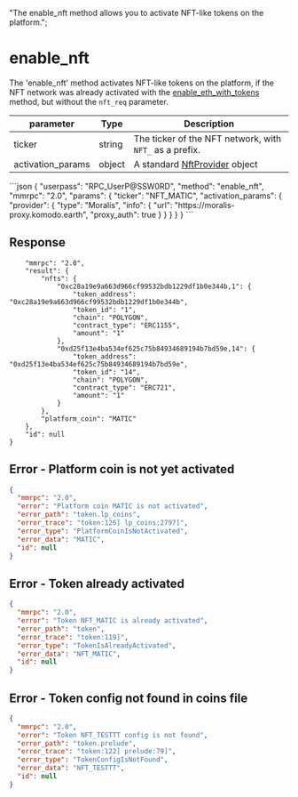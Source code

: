   "The enable_nft method allows you to activate NFT-like tokens on the platform.";

# enable\_nft

The 'enable\_nft' method activates NFT-like tokens on the platform, if the NFT network was already activated with the [enable\_eth\_with\_tokens](/komodo-defi-framework/api/v20/enable_eth_with_tokens/) method, but without the `nft_req` parameter.

| parameter          | Type   | Description                                                                                      |
| ------------------ | ------ | ------------------------------------------------------------------------------------------------ |
| ticker             | string | The ticker of the NFT network, with `NFT_` as a prefix.                                          |
| activation\_params | object | A standard [NftProvider](/komodo-defi-framework/api/common_structures/nfts/#nft-provider) object |

<CodeGroup title="" tag="POST" label="enable_nft" mm2MethodDecorate="true">
  ```json
  {
    "userpass": "RPC_UserP@SSW0RD",
    "method": "enable_nft",
    "mmrpc": "2.0",
    "params": {
      "ticker": "NFT_MATIC",
      "activation_params": {
        "provider": {
          "type": "Moralis",
          "info": {
            "url": "https://moralis-proxy.komodo.earth",
            "proxy_auth": true
          }
        }
      }
    }
  }
  ```
</CodeGroup>

## Response

```json{
    "mmrpc": "2.0",
    "result": {
        "nfts": {
            "0xc28a19e9a663d966cf99532bdb1229df1b0e344b,1": {
                "token_address": "0xc28a19e9a663d966cf99532bdb1229df1b0e344b",
                "token_id": "1",
                "chain": "POLYGON",
                "contract_type": "ERC1155",
                "amount": "1"
            },
            "0xd25f13e4ba534ef625c75b84934689194b7bd59e,14": {
                "token_address": "0xd25f13e4ba534ef625c75b84934689194b7bd59e",
                "token_id": "14",
                "chain": "POLYGON",
                "contract_type": "ERC721",
                "amount": "1"
            }
        },
        "platform_coin": "MATIC"
    },
    "id": null
}
```

## Error - Platform coin is not yet activated

```json
{
  "mmrpc": "2.0",
  "error": "Platform coin MATIC is not activated",
  "error_path": "token.lp_coins",
  "error_trace": "token:126] lp_coins:2797]",
  "error_type": "PlatformCoinIsNotActivated",
  "error_data": "MATIC",
  "id": null
}
```

## Error - Token already activated

```json
{
  "mmrpc": "2.0",
  "error": "Token NFT_MATIC is already activated",
  "error_path": "token",
  "error_trace": "token:119]",
  "error_type": "TokenIsAlreadyActivated",
  "error_data": "NFT_MATIC",
  "id": null
}
```

## Error - Token config not found in coins file

```json
{
  "mmrpc": "2.0",
  "error": "Token NFT_TESTTT config is not found",
  "error_path": "token.prelude",
  "error_trace": "token:122] prelude:79]",
  "error_type": "TokenConfigIsNotFound",
  "error_data": "NFT_TESTTT",
  "id": null
}
```
